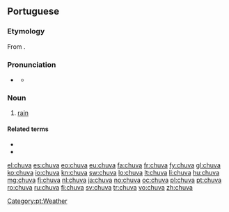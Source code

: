 {{also|chůva}}
==Portuguese==

===Etymology===
From {{etyl|la|pt}} {{term|pluvia|lang=la}}.

===Pronunciation===
* {{a|PT}} {{IPA|/'ʃuvɐ/|lang=pt}}
** {{audio|Pt chuva.ogg|Audio}}

===Noun===
{{pt-noun|f}}

# [[rain]]

====Related terms====
* {{l|pt|chover}}
* {{l|pt|chuvoso}}

[[Category:pt:Weather]]

[[el:chuva]]
[[es:chuva]]
[[eo:chuva]]
[[eu:chuva]]
[[fa:chuva]]
[[fr:chuva]]
[[fy:chuva]]
[[gl:chuva]]
[[ko:chuva]]
[[io:chuva]]
[[kn:chuva]]
[[sw:chuva]]
[[lo:chuva]]
[[lt:chuva]]
[[li:chuva]]
[[hu:chuva]]
[[mg:chuva]]
[[fj:chuva]]
[[nl:chuva]]
[[ja:chuva]]
[[no:chuva]]
[[oc:chuva]]
[[pl:chuva]]
[[pt:chuva]]
[[ro:chuva]]
[[ru:chuva]]
[[fi:chuva]]
[[sv:chuva]]
[[tr:chuva]]
[[vo:chuva]]
[[zh:chuva]]